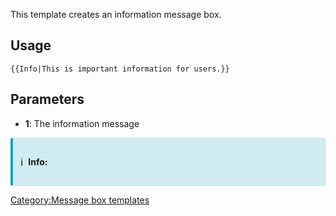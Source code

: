 <noinclude>
This template creates an information message box.

== Usage ==
<pre>
{{Info|This is important information for users.}}
</pre>

== Parameters ==
* '''1''': The information message

</noinclude><includeonly><div style="background: #d1ecf1; border: 1px solid #bee5eb; border-left: 4px solid #17a2b8; border-radius: 3px; padding: 12px; margin: 10px 0;">
<div style="display: flex; align-items: center; gap: 8px;">
<span style="font-size: 1.2em;">ℹ️</span>
<div><strong>Info:</strong> {{{1|}}}</div>
</div>
</div></includeonly>
[[Category:Message box templates]]